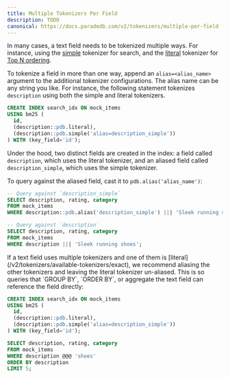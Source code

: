 ```yaml
---
title: Multiple Tokenizers Per Field
description: TODO
canonical: https://docs.paradedb.com/v2/tokenizers/multiple-per-field
---
```


In many cases, a text field needs to be tokenized multiple ways. For instance, using the [simple](/v2/tokenizers/available-tokenizers/simple)
tokenizer for search, and the [literal](/v2/tokenizers/available-tokenizers/exact) tokenizer for [Top N ordering](/v2/sorting/topn).

To tokenize a field in more than one way, append an `alias=<alias_name>` argument to the additional tokenizer configurations.
The alias name can be any string you like. For instance, the following statement tokenizes `description` using both the simple and literal tokenizers.

```sql
CREATE INDEX search_idx ON mock_items
USING bm25 (
  id,
  (description::pdb.literal),
  (description::pdb.simple('alias=description_simple'))
) WITH (key_field='id');
```

Under the hood, two distinct fields are created in the index: a field called `description`, which uses the literal tokenizer,
and an aliased field called `description_simple`, which uses the simple tokenizer.

To query against the aliased field, cast it to `pdb.alias('alias_name')`:

```sql
-- Query against `description_simple`
SELECT description, rating, category
FROM mock_items
WHERE description::pdb.alias('description_simple') ||| 'Sleek running shoes';

-- Query against `description`
SELECT description, rating, category
FROM mock_items
WHERE description ||| 'Sleek running shoes';
```

<Note>
If a text field uses multiple tokenizers and one of them is [literal](/v2/tokenizers/available-tokenizers/exact), we recommend aliasing
the other tokenizers and leaving the literal tokenizer un-aliased. This is so queries that `GROUP BY`, `ORDER BY`, or aggregate the
text field can reference the field directly:

```sql
CREATE INDEX search_idx ON mock_items
USING bm25 (
  id,
  (description::pdb.literal),
  (description::pdb.simple('alias=description_simple'))
) WITH (key_field='id');

SELECT description, rating, category
FROM mock_items
WHERE description @@@ 'shoes'
ORDER BY description
LIMIT 5;
```

</Note>
